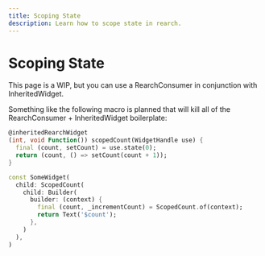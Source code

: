 ```yaml
---
title: Scoping State
description: Learn how to scope state in rearch.
---
```


# Scoping State 
This page is a WIP, but you can use a RearchConsumer in conjunction with InheritedWidget.

Something like the following macro is planned that will kill
all of the RearchConsumer + InheritedWidget boilerplate:

```dart
@inheritedRearchWidget
(int, void Function()) scopedCount(WidgetHandle use) {
  final (count, setCount) = use.state(0);
  return (count, () => setCount(count + 1));
}

const SomeWidget(
  child: ScopedCount(
    child: Builder(
      builder: (context) {
	    final (count, _incrementCount) = ScopedCount.of(context);
		return Text('$count');
      },
    )
  ),
)
```
